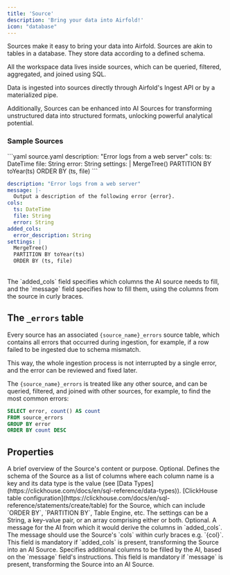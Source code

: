 ```yaml
---
title: 'Source'
description: 'Bring your data into Airfold!'
icon: "database"
---
```


Sources make it easy to bring your data into Airfold. Sources are akin to tables in a database. They store data according to a defined schema.

All the workspace data lives inside sources, which can be queried, filtered, aggregated, and joined using SQL.

Data is ingested into sources directly through Airfold's Ingest API or by a materialized pipe.

Additionally, Sources can be enhanced into AI Sources for transforming unstructured data into structured formats, unlocking powerful analytical potential.

### Sample Sources

<CodeGroup>
```yaml source.yaml
description: "Error logs from a web server"
cols:
  ts: DateTime
  file: String
  error: String
settings: |
  MergeTree()
  PARTITION BY toYear(ts)
  ORDER BY (ts, file)
```

```yaml source_ai.yaml
description: "Error logs from a web server"
message: |-
  Output a description of the following error {error}.
cols:
  ts: DateTime
  file: String
  error: String
added_cols:
  error_description: String
settings: |
  MergeTree()
  PARTITION BY toYear(ts)
  ORDER BY (ts, file)
```
</CodeGroup>

<br />

<Note>
The `added_cols` field specifies which columns the AI source needs to fill, and the `message` field specifies how to fill them, using the columns from the source in curly braces.
</Note>

## The `_errors` table
Every source has an associated `{source_name}_errors` source table, which contains all errors that occurred during ingestion, for example, if a row failed to be ingested due to schema mismatch.

This way, the whole ingestion process is not interrupted by a single error, and the error can be reviewed and fixed later.

The `{source_name}_errors` is treated like any other source, and can be queried, filtered, and joined with other sources, for example, to find the most common errors:

```sql
SELECT error, count() AS count
FROM source_errors
GROUP BY error
ORDER BY count DESC
```

## Properties

<ResponseField name="description" type="string">
  A brief overview of the Source's content or purpose. Optional.
</ResponseField>
<ResponseField name="cols" type="{name: type}" required>
  Defines the schema of the Source as a list of columns where each column name is a key and its data type is the value (see [Data Types](https://clickhouse.com/docs/en/sql-reference/data-types)).
</ResponseField>
<ResponseField name="settings" type="string | {key: value} | array">
  [ClickHouse table configuration](https://clickhouse.com/docs/en/sql-reference/statements/create/table) for the Source, which can include `ORDER BY`, `PARTITION BY`, Table Engine, etc. The settings can be a String, a key-value pair, or an array comprising either or both. Optional.
</ResponseField>
<ResponseField name="message" type="string">
  A message for the AI from which it would derive the columns in `added_cols`. The message should use the Source's `cols` within curly braces e.g. `{col}`. This field is mandatory if `added_cols` is present, transforming the Source into an AI Source.
</ResponseField>
<ResponseField name="added_cols" type="{name: type}">
  Specifies additional columns to be filled by the AI, based on the `message` field's instructions. This field is mandatory if `message` is present, transforming the Source into an AI Source.
</ResponseField>
